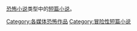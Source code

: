 {{portal|恐怖小说}}
[[恐怖小说|恐怖小说]]类型中的[[短篇小说|短篇小说]]。
[[Category:各媒体恐怖作品|Category:各媒体恐怖作品]]
[[Category:冒险性短篇小说|Category:冒险性短篇小说]]